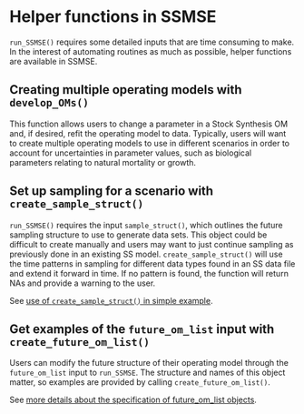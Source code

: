 # Helper functions in SSMSE {#helper}

`run_SSMSE()` requires some detailed inputs that are time consuming to make. In the interest of automating routines as much as possible, helper functions are available in SSMSE.

## Creating multiple operating models with `develop_OMs()` {#devOM}

This function allows users to change a parameter in a Stock Synthesis OM and, if desired, refit the operating model to data. Typically, users will want to create multiple operating models to use in different scenarios in order to account for uncertainties in parameter values, such as biological parameters relating to natural mortality or growth.

## Set up sampling for a scenario with `create_sample_struct()` {#scenlist}

`run_SSMSE()` requires the input `sample_struct()`, which outlines the future sampling structure to use to generate data sets. This object could be difficult to create manually and users may want to just continue sampling as previously done in an existing SS model. `create_sample_struct()` will use the time patterns in sampling for different data types found in an SS data file and extend it forward in time. If no pattern is found, the function will return NAs and provide a warning to the user.

See [use of `create_sample_struct()` in simple example](#sample).

## Get examples of the `future_om_list` input with `create_future_om_list()` {#omlist}

Users can modify the future structure of their operating model through the `future_om_list` input to `run_SSMSE`. The structure and names of this object matter, so examples are provided by calling `create_future_om_list()`.

See [more details about the specification of future_om_list objects](#future).
